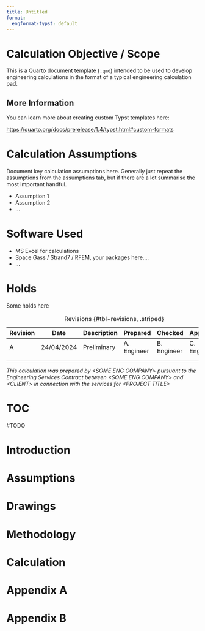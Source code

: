 ```yaml
---
title: Untitled
format:
  engformat-typst: default
---
```


# Calculation Objective / Scope

This is a Quarto document template (`.qmd`) intended to be used to develop engineering calculations in the format of a typical engineering calculation pad.

## More Information

You can learn more about creating custom Typst templates here: 

<https://quarto.org/docs/prerelease/1.4/typst.html#custom-formats>

# Calculation Assumptions
Document key calculation assumptions here. Generally just repeat the assumptions from the assumptions tab, but if there are a lot summarise the most important handful.									

* Assumption 1
* Assumption 2
* ...

# Software Used

* MS Excel for calculations
* Space Gass / Strand7 / RFEM, your packages here....
* ...

# Holds

Some holds here

```{=typst}
#line(length: 100%)
```


| Revision |  Date  |  Description  |  Prepared  |  Checked  | Approved|
|----------|--------|---------------|------------|-----------|-----------|
|    A     | 24/04/2024| Preliminary|A. Engineer |B. Engineer|C. Engineer|
|          |        |               |            |           |           |
|          |        |               |            |           |           |
:Revisions {#tbl-revisions, .striped}

_This calculation was prepared by \<SOME ENG COMPANY\> pursuant to the Engineering Services Contract <Contract> between \<SOME ENG COMPANY\> and \<CLIENT\> in connection with the services for \<PROJECT TITLE\>_

# TOC

#TODO

# Introduction

# Assumptions

# Drawings

# Methodology

# Calculation

# Appendix A

# Appendix B